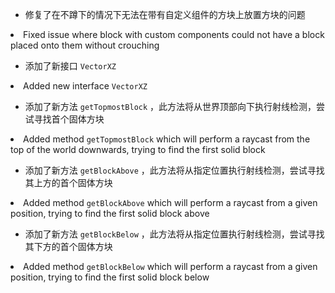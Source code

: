 

- 修复了在不蹲下的情况下无法在带有自定义组件的方块上放置方块的问题
<HiddenSourceText>
  <li>Fixed issue where block with custom components could not have a block placed onto them without crouching</li>
</HiddenSourceText>

- 添加了新接口 `VectorXZ`
<HiddenSourceText>
  <li>Added new interface <code>VectorXZ</code></li>
</HiddenSourceText>

- 添加了新方法 `getTopmostBlock` ，此方法将从世界顶部向下执行射线检测，尝试寻找首个固体方块
<HiddenSourceText>
  <li>Added method <code>getTopmostBlock</code> which will perform a raycast from the top of the world downwards, trying
    to find the first solid block
  </li>
</HiddenSourceText>

- 添加了新方法 `getBlockAbove` ，此方法将从指定位置执行射线检测，尝试寻找其上方的首个固体方块
<HiddenSourceText>
  <li>Added method <code>getBlockAbove</code> which will perform a raycast from a given position, trying to find the
    first solid block above
  </li>
</HiddenSourceText>

- 添加了新方法 `getBlockBelow` ，此方法将从指定位置执行射线检测，尝试寻找其下方的首个固体方块
<HiddenSourceText>
  <li>Added method <code>getBlockBelow</code> which will perform a raycast from a given position, trying to find the
    first solid block below
  </li>
</HiddenSourceText>